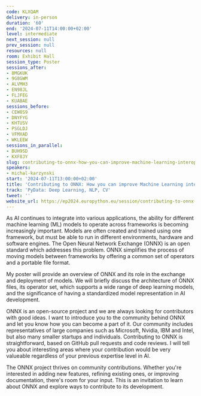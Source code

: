 ```yaml
---
code: KLXQAM
delivery: in-person
duration: '60'
end: '2024-07-11T14:00:00+02:00'
level: intermediate
next_session: null
prev_session: null
resources: null
room: Exhibit Hall
session_type: Poster
sessions_after:
- 8MGKUK
- 9G8GWM
- ALVMH3
- EN98JL
- FLJFEG
- KUABAE
sessions_before:
- CEW8S9
- DNYFYG
- KHTUSV
- PSGLDJ
- VFMXAD
- WKLEEW
sessions_in_parallel:
- BUH9SD
- KXF8JY
slug: contributing-to-onnx-how-you-can-improve-machine-learning-interoperability
speakers:
- michal-karzynski
start: '2024-07-11T13:00:00+02:00'
title: 'Contributing to ONNX: How you can improve Machine Learning interoperability'
track: 'PyData: Deep Learning, NLP, CV'
tweet: ''
website_url: https://ep2024.europython.eu/session/contributing-to-onnx-how-you-can-improve-machine-learning-interoperability
---
```


As AI continues to integrate into various applications, the ability for different machine learning (ML) models to operate across frameworks is becoming increasingly important. Models are often created and trained using one framework, but must be able to run in different environments, hardware and software engines. The Open Neural Network Exchange (ONNX) is an open standard which addresses this problem. ONNX simplifies the process of moving models between frameworks by offering a common set of operators and a portable file format.

My poster will provide an overview of ONNX and its role in the exchange and deployment of models. We will briefly discuss the architecture of ONNX files, its operator set, which supports a wide range of deep learning models, and the significance of having a standardized model representation in AI development.

ONNX is an open-source project and we are always looking for contributors with good ideas. I want to introduce you to the community behind ONNX and let you know how you can become a part of it. Our community includes representatives of large companies such as Microsoft, Nvidia, IBM and Intel, but also many smaller startups and individuals. Contributing to ONNX is straightforward, based on GitHub pull requests and code reviews. I will tell you about interesting areas where your contribution would be very valueable regardless of your previous expertise level in AI.

The ONNX project thrives on community contributions. Whether you're interested in adding new features, refining existing ones, or improving documentation, there's room for your input. This is an invitation to learn about ONNX and explore ways to contribute to its development.

